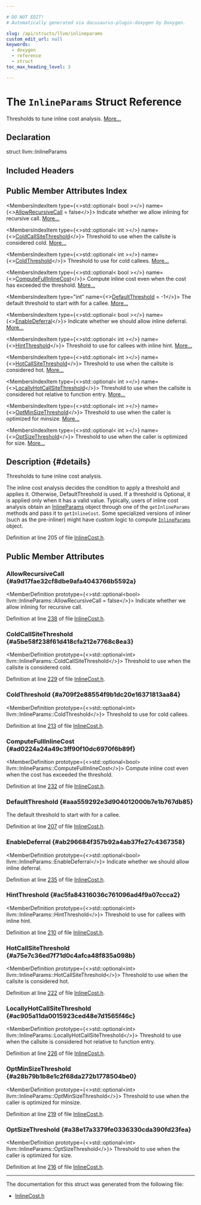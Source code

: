 ```yaml
---

# DO NOT EDIT!
# Automatically generated via docusaurus-plugin-doxygen by Doxygen.

slug: /api/structs/llvm/inlineparams
custom_edit_url: null
keywords:
  - doxygen
  - reference
  - struct
toc_max_heading_level: 3

---
```





# The `InlineParams` Struct Reference

<DoxygenPage pluginConfig={pluginConfig}>

Thresholds to tune inline cost analysis. <a href="#details">More...</a>

## Declaration

<CodeBlock>struct llvm::InlineParams</CodeBlock>

## Included Headers

<IncludesList>
<IncludesListItem
  filePath="llvm/Analysis/InlineCost.h"
  permalink="/docs/api/files/include/include/llvm/include/llvm/analysis/inlinecost-h"
  isLocal="true" />
</IncludesList>

## Public Member Attributes Index

<MembersIndex>

<MembersIndexItem
  type={<>std::optional&lt; bool &gt;</>}
  name={<><a href="#a9d17fae32cf8dbe9afa4043766b5592a">AllowRecursiveCall</a> = false</>}>
Indicate whether we allow inlining for recursive call. <a href="#a9d17fae32cf8dbe9afa4043766b5592a">More...</a>
</MembersIndexItem>

<MembersIndexItem
  type={<>std::optional&lt; int &gt;</>}
  name={<><a href="#a5be58f238f61d418cfa212e7768c8ea3">ColdCallSiteThreshold</a></>}>
Threshold to use when the callsite is considered cold. <a href="#a5be58f238f61d418cfa212e7768c8ea3">More...</a>
</MembersIndexItem>

<MembersIndexItem
  type={<>std::optional&lt; int &gt;</>}
  name={<><a href="#a709f2e88554f9b1dc20e16371813aa84">ColdThreshold</a></>}>
Threshold to use for cold callees. <a href="#a709f2e88554f9b1dc20e16371813aa84">More...</a>
</MembersIndexItem>

<MembersIndexItem
  type={<>std::optional&lt; bool &gt;</>}
  name={<><a href="#ad0224a24a49c3ff90f10dc6970f6b89f">ComputeFullInlineCost</a></>}>
Compute inline cost even when the cost has exceeded the threshold. <a href="#ad0224a24a49c3ff90f10dc6970f6b89f">More...</a>
</MembersIndexItem>

<MembersIndexItem
  type="int"
  name={<><a href="#aaa559292e3d904012000b7e1b767db85">DefaultThreshold</a> = -1</>}>
The default threshold to start with for a callee. <a href="#aaa559292e3d904012000b7e1b767db85">More...</a>
</MembersIndexItem>

<MembersIndexItem
  type={<>std::optional&lt; bool &gt;</>}
  name={<><a href="#ab296684f357b92a4ab37fe27c4367358">EnableDeferral</a></>}>
Indicate whether we should allow inline deferral. <a href="#ab296684f357b92a4ab37fe27c4367358">More...</a>
</MembersIndexItem>

<MembersIndexItem
  type={<>std::optional&lt; int &gt;</>}
  name={<><a href="#ac5fa84316036c761096ad4f9a07ccca2">HintThreshold</a></>}>
Threshold to use for callees with inline hint. <a href="#ac5fa84316036c761096ad4f9a07ccca2">More...</a>
</MembersIndexItem>

<MembersIndexItem
  type={<>std::optional&lt; int &gt;</>}
  name={<><a href="#a75e7c36ed7f71d0c4afca48f835a098b">HotCallSiteThreshold</a></>}>
Threshold to use when the callsite is considered hot. <a href="#a75e7c36ed7f71d0c4afca48f835a098b">More...</a>
</MembersIndexItem>

<MembersIndexItem
  type={<>std::optional&lt; int &gt;</>}
  name={<><a href="#ac905a11da0015923ced48e7d1565f46c">LocallyHotCallSiteThreshold</a></>}>
Threshold to use when the callsite is considered hot relative to function entry. <a href="#ac905a11da0015923ced48e7d1565f46c">More...</a>
</MembersIndexItem>

<MembersIndexItem
  type={<>std::optional&lt; int &gt;</>}
  name={<><a href="#a28b79b1b8e1c2f68da272b1778504be0">OptMinSizeThreshold</a></>}>
Threshold to use when the caller is optimized for minsize. <a href="#a28b79b1b8e1c2f68da272b1778504be0">More...</a>
</MembersIndexItem>

<MembersIndexItem
  type={<>std::optional&lt; int &gt;</>}
  name={<><a href="#a38e17a3379fe0336330cda390fd23fea">OptSizeThreshold</a></>}>
Threshold to use when the caller is optimized for size. <a href="#a38e17a3379fe0336330cda390fd23fea">More...</a>
</MembersIndexItem>

</MembersIndex>

## Description {#details}

Thresholds to tune inline cost analysis.

The inline cost analysis decides the condition to apply a threshold and applies it. Otherwise, DefaultThreshold is used. If a threshold is Optional, it is applied only when it has a valid value. Typically, users of inline cost analysis obtain an <a href="/docs/api/structs/llvm/inlineparams">InlineParams</a> object through one of the <code>getInlineParams</code> methods and pass it to <code>getInlineCost</code>. Some specialized versions of inliner (such as the pre-inliner) might have custom logic to compute <code><a href="/docs/api/structs/llvm/inlineparams">InlineParams</a></code> object.

Definition at line 205 of file <a href="/docs/api/files/include/include/llvm/include/llvm/analysis/inlinecost-h">InlineCost.h</a>.

<SectionDefinition>

## Public Member Attributes

### AllowRecursiveCall {#a9d17fae32cf8dbe9afa4043766b5592a}

<MemberDefinition
  prototype={<>std::optional&lt;bool&gt; llvm::InlineParams::AllowRecursiveCall = false</>}>
Indicate whether we allow inlining for recursive call.

Definition at line <a href="/docs/api/files/include/include/llvm/include/llvm/analysis/inlinecost-h/#l00238">238</a> of file <a href="/docs/api/files/include/include/llvm/include/llvm/analysis/inlinecost-h">InlineCost.h</a>.
</MemberDefinition>

### ColdCallSiteThreshold {#a5be58f238f61d418cfa212e7768c8ea3}

<MemberDefinition
  prototype={<>std::optional&lt;int&gt; llvm::InlineParams::ColdCallSiteThreshold</>}>
Threshold to use when the callsite is considered cold.

Definition at line <a href="/docs/api/files/include/include/llvm/include/llvm/analysis/inlinecost-h/#l00229">229</a> of file <a href="/docs/api/files/include/include/llvm/include/llvm/analysis/inlinecost-h">InlineCost.h</a>.
</MemberDefinition>

### ColdThreshold {#a709f2e88554f9b1dc20e16371813aa84}

<MemberDefinition
  prototype={<>std::optional&lt;int&gt; llvm::InlineParams::ColdThreshold</>}>
Threshold to use for cold callees.

Definition at line <a href="/docs/api/files/include/include/llvm/include/llvm/analysis/inlinecost-h/#l00213">213</a> of file <a href="/docs/api/files/include/include/llvm/include/llvm/analysis/inlinecost-h">InlineCost.h</a>.
</MemberDefinition>

### ComputeFullInlineCost {#ad0224a24a49c3ff90f10dc6970f6b89f}

<MemberDefinition
  prototype={<>std::optional&lt;bool&gt; llvm::InlineParams::ComputeFullInlineCost</>}>
Compute inline cost even when the cost has exceeded the threshold.

Definition at line <a href="/docs/api/files/include/include/llvm/include/llvm/analysis/inlinecost-h/#l00232">232</a> of file <a href="/docs/api/files/include/include/llvm/include/llvm/analysis/inlinecost-h">InlineCost.h</a>.
</MemberDefinition>

### DefaultThreshold {#aaa559292e3d904012000b7e1b767db85}

<MemberDefinition
  prototype="int llvm::InlineParams::DefaultThreshold = -1">
The default threshold to start with for a callee.

Definition at line <a href="/docs/api/files/include/include/llvm/include/llvm/analysis/inlinecost-h/#l00207">207</a> of file <a href="/docs/api/files/include/include/llvm/include/llvm/analysis/inlinecost-h">InlineCost.h</a>.
</MemberDefinition>

### EnableDeferral {#ab296684f357b92a4ab37fe27c4367358}

<MemberDefinition
  prototype={<>std::optional&lt;bool&gt; llvm::InlineParams::EnableDeferral</>}>
Indicate whether we should allow inline deferral.

Definition at line <a href="/docs/api/files/include/include/llvm/include/llvm/analysis/inlinecost-h/#l00235">235</a> of file <a href="/docs/api/files/include/include/llvm/include/llvm/analysis/inlinecost-h">InlineCost.h</a>.
</MemberDefinition>

### HintThreshold {#ac5fa84316036c761096ad4f9a07ccca2}

<MemberDefinition
  prototype={<>std::optional&lt;int&gt; llvm::InlineParams::HintThreshold</>}>
Threshold to use for callees with inline hint.

Definition at line <a href="/docs/api/files/include/include/llvm/include/llvm/analysis/inlinecost-h/#l00210">210</a> of file <a href="/docs/api/files/include/include/llvm/include/llvm/analysis/inlinecost-h">InlineCost.h</a>.
</MemberDefinition>

### HotCallSiteThreshold {#a75e7c36ed7f71d0c4afca48f835a098b}

<MemberDefinition
  prototype={<>std::optional&lt;int&gt; llvm::InlineParams::HotCallSiteThreshold</>}>
Threshold to use when the callsite is considered hot.

Definition at line <a href="/docs/api/files/include/include/llvm/include/llvm/analysis/inlinecost-h/#l00222">222</a> of file <a href="/docs/api/files/include/include/llvm/include/llvm/analysis/inlinecost-h">InlineCost.h</a>.
</MemberDefinition>

### LocallyHotCallSiteThreshold {#ac905a11da0015923ced48e7d1565f46c}

<MemberDefinition
  prototype={<>std::optional&lt;int&gt; llvm::InlineParams::LocallyHotCallSiteThreshold</>}>
Threshold to use when the callsite is considered hot relative to function entry.

Definition at line <a href="/docs/api/files/include/include/llvm/include/llvm/analysis/inlinecost-h/#l00226">226</a> of file <a href="/docs/api/files/include/include/llvm/include/llvm/analysis/inlinecost-h">InlineCost.h</a>.
</MemberDefinition>

### OptMinSizeThreshold {#a28b79b1b8e1c2f68da272b1778504be0}

<MemberDefinition
  prototype={<>std::optional&lt;int&gt; llvm::InlineParams::OptMinSizeThreshold</>}>
Threshold to use when the caller is optimized for minsize.

Definition at line <a href="/docs/api/files/include/include/llvm/include/llvm/analysis/inlinecost-h/#l00219">219</a> of file <a href="/docs/api/files/include/include/llvm/include/llvm/analysis/inlinecost-h">InlineCost.h</a>.
</MemberDefinition>

### OptSizeThreshold {#a38e17a3379fe0336330cda390fd23fea}

<MemberDefinition
  prototype={<>std::optional&lt;int&gt; llvm::InlineParams::OptSizeThreshold</>}>
Threshold to use when the caller is optimized for size.

Definition at line <a href="/docs/api/files/include/include/llvm/include/llvm/analysis/inlinecost-h/#l00216">216</a> of file <a href="/docs/api/files/include/include/llvm/include/llvm/analysis/inlinecost-h">InlineCost.h</a>.
</MemberDefinition>

</SectionDefinition>

<hr/>

The documentation for this struct was generated from the following file:

<ul>
<li><a href="/docs/api/files/include/include/llvm/include/llvm/analysis/inlinecost-h">InlineCost.h</a></li>
</ul>

</DoxygenPage>
